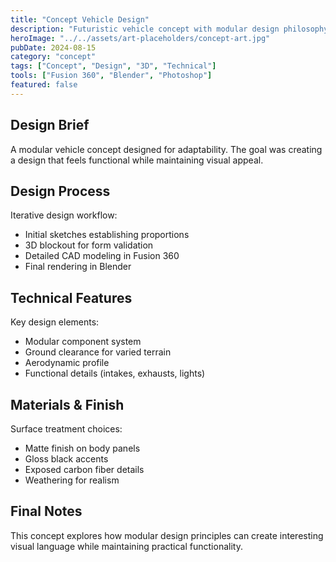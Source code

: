 ```yaml
---
title: "Concept Vehicle Design"
description: "Futuristic vehicle concept with modular design philosophy"
heroImage: "../../assets/art-placeholders/concept-art.jpg"
pubDate: 2024-08-15
category: "concept"
tags: ["Concept", "Design", "3D", "Technical"]
tools: ["Fusion 360", "Blender", "Photoshop"]
featured: false
---
```


## Design Brief

A modular vehicle concept designed for adaptability. The goal was creating a design that feels functional while maintaining visual appeal.

## Design Process

Iterative design workflow:
- Initial sketches establishing proportions
- 3D blockout for form validation
- Detailed CAD modeling in Fusion 360
- Final rendering in Blender

## Technical Features

Key design elements:
- Modular component system
- Ground clearance for varied terrain
- Aerodynamic profile
- Functional details (intakes, exhausts, lights)

## Materials & Finish

Surface treatment choices:
- Matte finish on body panels
- Gloss black accents
- Exposed carbon fiber details
- Weathering for realism

## Final Notes

This concept explores how modular design principles can create interesting visual language while maintaining practical functionality.
